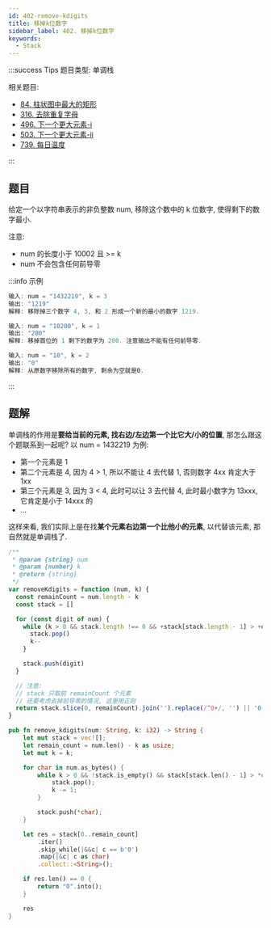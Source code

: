 ```yaml
---
id: 402-remove-kdigits
title: 移掉k位数字
sidebar_label: 402. 移掉k位数字
keywords:
  - Stack
---
```


:::success Tips
题目类型: 单调栈

相关题目:

- [84. 柱状图中最大的矩形](/leetcode/hard/84-largest-rectangle-area)
- [316. 去除重复字母](/leetcode/medium/316-remove-duplicate-letters)
- [496. 下一个更大元素-i](/leetcode/easy/496-next-greater-element)
- [503. 下一个更大元素-ii](/leetcode/medium/503-next-greater-elements)
- [739. 每日温度](/leetcode/medium/739-daily-temperatures)

:::

## 题目

给定一个以字符串表示的非负整数 num, 移除这个数中的 k 位数字, 使得剩下的数字最小.

注意:

- num 的长度小于 10002 且 >= k
- num 不会包含任何前导零

:::info 示例

```ts
输入: num = "1432219", k = 3
输出: "1219"
解释: 移除掉三个数字 4, 3, 和 2 形成一个新的最小的数字 1219.
```

```ts
输入: num = "10200", k = 1
输出: "200"
解释: 移掉首位的 1 剩下的数字为 200. 注意输出不能有任何前导零.
```

```ts
输入: num = "10", k = 2
输出: "0"
解释: 从原数字移除所有的数字, 剩余为空就是0.
```

:::

## 题解

单调栈的作用是**要给当前的元素, 找右边/左边第一个比它大/小的位置**, 那怎么跟这个题联系到一起呢? 以 num = 1432219 为例:

- 第一个元素是 1
- 第二个元素是 4, 因为 4 > 1, 所以不能让 4 去代替 1, 否则数字 4xx 肯定大于 1xx
- 第三个元素是 3, 因为 3 < 4, 此时可以让 3 去代替 4, 此时最小数字为 13xxx, 它肯定是小于 14xxx 的
- ...

这样来看, 我们实际上是在找**某个元素右边第一个比他小的元素**, 以代替该元素, 那自然就是单调栈了.


<Tabs>
  <TabItem value="JavaScript" label="JavaScript" default>

```ts
/**
 * @param {string} num
 * @param {number} k
 * @return {string}
 */
var removeKdigits = function (num, k) {
  const remainCount = num.length - k
  const stack = []

  for (const digit of num) {
    while (k > 0 && stack.length !== 0 && +stack[stack.length - 1] > +digit) {
      stack.pop()
      k--
    }

    stack.push(digit)
  }

  // 注意:
  // stack 只取前 remainCount 个元素
  // 还要考虑去掉前导零的情况, 这里用正则
  return stack.slice(0, remainCount).join('').replace(/^0+/, '') || '0'
}
```

</TabItem>

<TabItem value="Rust" label="Rust">

```rust
pub fn remove_kdigits(num: String, k: i32) -> String {
    let mut stack = vec![];
    let remain_count = num.len() - k as usize;
    let mut k = k;

    for char in num.as_bytes() {
        while k > 0 && !stack.is_empty() && stack[stack.len() - 1] > *char {
            stack.pop();
            k -= 1;
        }

        stack.push(*char);
    }

    let res = stack[0..remain_count]
        .iter()
        .skip_while(|&&c| c == b'0')
        .map(|&c| c as char)
        .collect::<String>();

    if res.len() == 0 {
        return "0".into();
    }

    res
}
```

</TabItem>
</Tabs>

